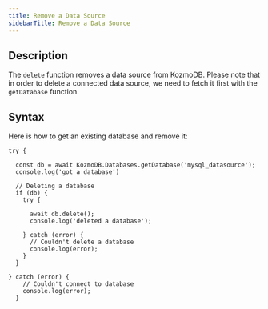 ```yaml
---
title: Remove a Data Source
sidebarTitle: Remove a Data Source
---
```


## Description

The `delete` function removes a data source from KozmoDB. Please note that in order to delete a connected data source, we need to fetch it first with the `getDatabase` function.

## Syntax

Here is how to get an existing database and remove it:

```
try {

  const db = await KozmoDB.Databases.getDatabase('mysql_datasource');
  console.log('got a database')
    
  // Deleting a database
  if (db) {
    try {

      await db.delete();
      console.log('deleted a database');
      
    } catch (error) {
      // Couldn't delete a database
      console.log(error);
    }
  } 

} catch (error) {
    // Couldn't connect to database
    console.log(error);
  }
```
